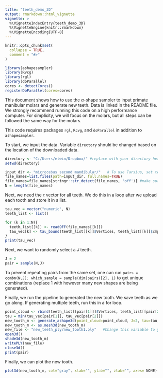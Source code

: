 ```yaml
---
title: "teeth_demo_3D"
output: rmarkdown::html_vignette
vignette: >
  %\VignetteIndexEntry{teeth_demo_3D}
  %\VignetteEngine{knitr::rmarkdown}
  %\VignetteEncoding{UTF-8}
---
```


```r
knitr::opts_chunk$set(
  collapse = TRUE,
  comment = "#>"
)
```

```r
library(ashapesampler)
library(Rvcg)
library(rgl)
library(doParallel)
cores <- detectCores()
registerDoParallel(cores=cores)
```

This document shows how to use the $\alpha$-shape sampler to input primate manibular molars and generate new teeth. Data is linked in the README file. We strongly recommend running this code on a high performance computer. For simplicity, we will focus on the \emph{Microcebus} molars, but all steps can be followed the same way for the \emph{Tarsius} molars.

This code requires packages `rgl`, `Rcvg`, and `doParallel` in addition to `ashapesampler`.

To start, we input the data. Variable `directory` should be changed based on the location of the downloaded data.

```r
directory <- "C:/Users/etwin/Dropbox/" #replace with your directory here.
setwd(directory)

input_dir <- "microcebus_second_mandibular/"   # To use Tarsius, set to "tarsius_second_manibular"
file_names=list.files(path=input_dir, full.names=TRUE)
file_names=file_names[stringr::str_detect(file_names, 'off')] #make sure only off files 
N = length(file_names)
```

Next, we need the $\tau$ vector for all teeth. We do this in a loop after we upload each tooth and store it in a list. 

```r
tau_vec = vector("numeric", N)
teeth_list <- list()

for (k in 1:N){
  teeth_list[[k]] <- readOFF(file_names[[k]])
  tau_vec[k] <- tau_bound(teeth_list[[k]]$Vertices, teeth_list[[k]]$cmplx)
}
print(tau_vec)
```

Next, we want to randomly select a $J$ teeth. 
```r
J = 2
pair = sample(N,J)
```

To prevent repeating pairs from the same set, one can run `pairs = combn(N,J); which_sample = sample(dim(pairs)[2], 1)` to get unique combinations (replace 1 with however many new shapes are being generated).

Finally, we run the pipeline to generated the new tooth. We save teeth as we go along. If generating multiple teeth, run this in a for loop.

```r
point_cloud <- rbind(teeth_list[[pair[1]]]$Vertices, teeth_list[[pair[2]]]$Vertices)
tau = min(tau_vec[pair[1]], tau_vec[pair[2]])
new_tooth_m <- generate_ashape3d(point_cloud=point_cloud, J=2, tau=tau, k_min=0, cores=cores)
new_tooth_m <- as.mesh3d(new_tooth_m)
new_file <- "new_teeth_ply/new_tooth1.ply"   #Change this variable to your file.
open3d()
shade3d(new_tooth_m)
writePLY(new_file)
close3d()
print(pair)
```

Finally, we can plot the new tooth.

```r
plot3d(new_tooth_m, col="gray", xlab="", ylab="", zlab="", axes= NONE)
```
